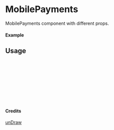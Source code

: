 
<Meta of={MobilePayments} title="unDraw/MobilePayments" />

# MobilePayments

MobilePayments component with different props.

#### Example

<Canvas of={MobilePayments.Primary} />

## Usage

```ts
import { MobilePayments } from "yadl-ui";

const Example = () => {
  return (
      <MobilePayments />
  );
};

export default Example;
```

#### Credits
[unDraw](https://undraw.co/illustrations)

